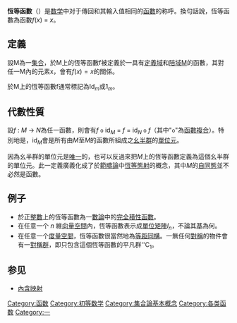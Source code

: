 {{unreferenced|time=2019-04-01T11:50:28+00:00}}
'''恆等函數'''（{{lang-en|Identity function}}）是[[数学|数学]]中对于傳回和其輸入值相同的[[函數|函數]]的称呼。換句話說，恆等函數為函數<math>f(x)~=~x</math>。

{{各種函數}}

== 定義 ==
設M為一[[集合_(数学)|集合]]，於M上的恆等函數f被定義於一具有[[定義域|定義域]]和[[陪域|陪域]]M的函數，其對任一M內的元素x，會有<math>f(x)=x</math>的關係。

於M上的恆等函數f通常標記為<math>\operatorname{Id}_m</math>或<math>{1}_m</math>。

== 代數性質 ==
設''f'' : ''M'' → ''N''為任一函數，則會有''f'' <small>o</small> id<sub>''M''</sub> = ''f'' = id<sub>''N''</sub> <small>o</small> ''f''（其中"<small>o</small>"為[[函數複合|函數複合]]）。特別地是，id<sub>''M''</sub>會是所有由''M''至''M''的函數所組成之[[幺半群|幺半群]]的[[單位元|單位元]]。

因為幺半群的單位元是[[唯一量化|唯一]]的，也可以反過來把''M''上的恆等函數定義為這個幺半群的單位元。此一定義廣義化成了於[[範疇論|範疇論]]中[[態射|恆等態射]]的概念，其中''M''的[[自同態|自同態]]並不必然是函數。

== 例子 ==
* 於正[[整數|整數]]上的恆等函數為一[[數論|數論]]中的[[積性函數|完全積性函數]]。
* 在任意一个 ''n'' 維[[向量空間|向量空間]]內，恆等函數表示成[[單位矩陣|單位矩陣]]''I''<sub>''n''</sub>，不論其[[基_(線性代數)|基]]為何。
* 在任意一个[[度量空間|度量空間]]，恆等函數很當然地為[[等距同構|等距同構]]。一無任何[[對稱|對稱]]的物件會有一[[對稱群|對稱群]]，即只包含這個恆等函數的平凡群''C<sub>1</sub>。

== 参见 ==
*[[內含映射|內含映射]]

[[Category:函数|Category:函数]]
[[Category:初等数学|Category:初等数学]]
[[Category:集合論基本概念|Category:集合論基本概念]]
[[Category:各类函数|Category:各类函数]]
[[Category:一|Category:一]]